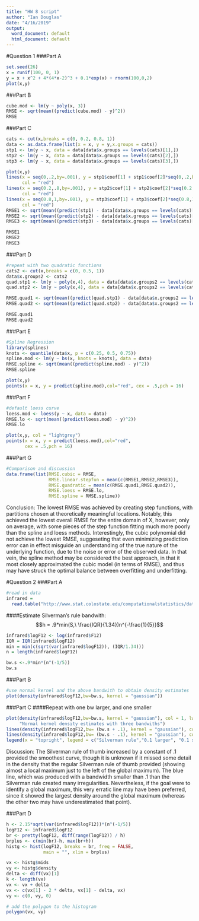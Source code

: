 ```yaml
---
title: "HW 8 script"
author: "Ian Douglas"
date: "4/16/2019"
output:
  word_document: default
  html_document: default
---
```

#Question 1
###Part A
```r
set.seed(26)
x = runif(100, 0, 1)
y = x + x^2 + 4*(4*x-2)^3 + 0.1*exp(x) + rnorm(100,0,2)
plot(x,y)
```
###Part B
```r
cube.mod <- lm(y ~ poly(x, 3))
RMSE <- sqrt(mean((predict(cube.mod) - y)^2))
RMSE
```
###Part C
```r
cats <- cut(x,breaks = c(0, 0.2, 0.8, 1))
data <- as.data.frame(list(x = x, y = y,x.groups = cats))
stp1 <- lm(y ~ x, data = data[data$x.groups == levels(cats)[1],])
stp2 <- lm(y ~ x, data = data[data$x.groups == levels(cats)[2],])
stp3 <- lm(y ~ x, data = data[data$x.groups == levels(cats)[3],])
```

```r
plot(x,y)
lines(x = seq(0,.2,by=.001), y = stp1$coef[1] + stp1$coef[2]*seq(0,.2,by=.001),
      col = "red")
lines(x = seq(0.2,.8,by=.001), y = stp2$coef[1] + stp2$coef[2]*seq(0.2,.8,by=.001),
      col = "red")
lines(x = seq(0.8,1,by=.001), y = stp3$coef[1] + stp3$coef[2]*seq(0.8,1,by=.001),
      col = "red")
RMSE1 <- sqrt(mean((predict(stp1) - data[data$x.groups == levels(cats)[1],2])^2))
RMSE2 <- sqrt(mean((predict(stp2) - data[data$x.groups == levels(cats)[2],2])^2))
RMSE3 <- sqrt(mean((predict(stp3) - data[data$x.groups == levels(cats)[3],2])^2))
```
```r
RMSE1
RMSE2
RMSE3
```

###Part D
```r
#repeat with two quadratic functions
cats2 <- cut(x,breaks = c(0, 0.5, 1))
data$x.groups2 <- cats2
quad.stp1 <- lm(y ~ poly(x,4), data = data[data$x.groups2 == levels(cats2)[1],])
quad.stp2 <- lm(y ~ poly(x,4), data = data[data$x.groups2 == levels(cats2)[2],])

RMSE.quad1 <- sqrt(mean((predict(quad.stp1) - data[data$x.groups2 == levels(cats2)[1],2])^2))
RMSE.quad2 <- sqrt(mean((predict(quad.stp2) - data[data$x.groups2 == levels(cats2)[2],2])^2))

RMSE.quad1
RMSE.quad2
```

###Part E
```r
#Spline Regression
library(splines)
knots <- quantile(data$x, p = c(0.25, 0.5, 0.75))
spline.mod <- lm(y ~ bs(x, knots = knots), data = data)
RMSE.spline <- sqrt(mean((predict(spline.mod) - y)^2))
RMSE.spline
```

```r
plot(x,y)
points(x = x, y = predict(spline.mod),col="red", cex = .5,pch = 16)
```

###Part F
```r
#default loess curve
loess.mod <- loess(y ~ x, data = data)
RMSE.lo <- sqrt(mean((predict(loess.mod) - y)^2))
RMSE.lo
```

```r
plot(x,y, col = "lightgrey")
points(x = x, y = predict(loess.mod),col="red", 
       cex = .5,pch = 16)
```

###Part G
```r
#Comparison and discussion
data.frame(list(RMSE.cubic = RMSE,
                RMSE.linear.stepfun = mean(c(RMSE1,RMSE2,RMSE3)),
                RMSE.quadratic = mean(c(RMSE.quad1,RMSE.quad2)),
                RMSE.loess = RMSE.lo,
                RMSE.spline = RMSE.spline))
```
Conclusion: The lowest RMSE was achieved by creating step functions, with partitions chosen at theoretically meaningful locations. Notably, this achieved the lowest overall RMSE for the entire domain of X, however, only on average, with some pieces of the step function fitting much more poorly than the spline and loess methods. Interestingly, the cubic polynomial did not achieve the lowest RMSE, suggeseting that even minimizing prediction error can in effect misguide an understanding of the true nature of the underlying function, due to the noise or error of the observed data. In that vein, the spline method may be considered the best approach, in that it most closely approximated the cubic model (in terms of RMSE), and thus may have struck the optimal balance between overfitting and underfitting. 

#Question 2
###Part A
```r
#read in data
infrared =
  read.table("http://www.stat.colostate.edu/computationalstatistics/datasets/infrared.dat",header=T)
```
####Estimate Silverman's rule bandwith: 
$$h = .9*min(S,\ \frac{IQR}{1.34})n^{-\frac{1}{5}}$$
```r
infrared$logF12 <- log(infrared$F12)
IQR = IQR(infrared$logF12)
min = min(c(sqrt(var(infrared$logF12)), (IQR/1.34)))
n = length(infrared$logF12)

bw.s <-.9*min*(n^(-1/5))
bw.s
```

###Part B
```r
#use normal kernel and the above bandwith to obtain density estimates
plot(density(infrared$logF12,bw=bw.s, kernel = "gaussian"))
```

###Part C
####Repeat with one bw larger, and one smaller
```r
plot(density(infrared$logF12,bw=bw.s, kernel = "gaussian"), col = 1, lwd = 2,
     "Normal kernel density estimates with three bandwiths")
lines(density(infrared$logF12,bw= (bw.s + .1), kernel = "gaussian"), col = 2,lwd = 2)
lines(density(infrared$logF12,bw= (bw.s - .1), kernel = "gaussian"), col = 4,lwd = 2)
legend(x = "topright", legend = c("Silverman rule","0.1 larger", "0.1 smaller"), col = c(1,2,4),lwd = 2, title = "Bandwith Used")
```

Discussion: The Silverman rule of thumb increased by a constant of .1 provided the smoothest curve, though it is unknown if it missed some detail in the density that the regular Silverman rule of thumb provided (showing almost a local maximum just to the left of the global maximum). The blue line, which was produced with a bandwidth smaller than .1 than the Silverman rule created many irregularities. Nevertheless, if the goal were to identify a global maximum, this very erratic line may have been preferred, since it showed the largest density around the global maximum (whereas the other two may have underestimated that point).

###Part D
```r
h <- 2.15*sqrt(var(infrared$logF12))*(n^(-1/5))
logF12 <- infrared$logF12
br <- pretty(logF12, diff(range(logF12)) / h)
brplus <- c(min(br)-h, max(br+h))
histg <- hist(logF12, breaks = br, freq = FALSE,
              main = "", xlim = brplus)

vx <- histg$mids
vy <- histg$density
delta <- diff(vx)[1]
k <- length(vx)
vx <- vx + delta
vx <- c(vx[1] - 2 * delta, vx[1] - delta, vx)
vy <- c(0, vy, 0)

# add the polygon to the histogram
polygon(vx, vy)
```

